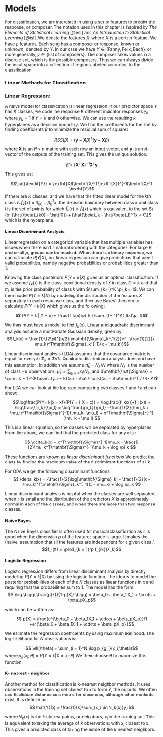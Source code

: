 # Models

For classification, we are interested in using a set of features to predict the response, or composer. The notation used in this chapter is inspired by *The Elements of Statistical Learning* [@esl] and *An Introduction to Statistical Learning* [@isl] .We denote the features $X$, where $X_i$ is a certain feature. We have $p$ features. Each song has a composer or response, known or unknown, denoted by $Y$. In our case we have $Y \in \{\text{Fanny},\text{Felix}, \text{Bach}\}$, or more generally, $y \in \{\text{list of composers}\}$. The composer takes values in a discrete set, which is the possible composers. Thus we can always divide the input space into a collection of regions labeled according to the classification 

### Linear Methods for Classification 
### Linear Regression: 
A naive model for classification is linear regression. If our predictor space $Y$ has $K$ classes, we code the response $K$ different indicator responses $y_k$ where $y_k = 1$ if $Y = k$ and 0 otherwise. We can use the resulting $k$ hyperplanes as a decision boundary. We  find the coefficients for the line by finding coefficients $\beta$ to minimize the residual sum of squares. 

$$ RSS(\beta) = (\textbf{y} - \textbf{X}\beta)^T(\textbf{y} - \textbf{X}\beta) $$

where $\textbf{X}$ is an $N\times p$ matrix with each row an input vector, and $\textbf{y}$ is an $N$-vector of the outputs of the training set. 
This gives the unique solution: 

$$ \hat{\beta} = (\textbf{X}^T\textbf{X})^{-1}\textbf{X}^T\textbf{y}$$

This gives us; 

$$\hat{\textbf{Y}} = \textbf{X}(\textbf{X}^T\textbf{X})^{-1}\textbf{X}^T
\textbf{Y}$$
If there are $K$ classes, and we have that the fitted linear model for the $kth$ class is $\hat{f}_k(x) = \hat{\beta}_{k0} + \hat{\beta}^T_kx$, the decision boundary between class $k$ and class $l$ is the set of points for which $\hat{f}_k(x) = \hat{f}_l(x)$ which is equivalent to the set $\{x: (\hat{\beta}_{k0} - \hat{l0}) + (\hat{\beta}_k - \hat{\beta}_l)^Tx = 0\}$   which is the hyperplane. 

#### Linear Discriminant Analysis

Linear regression on a categorical variable that has multiple variables has issues when there isn't a natural ordering with the categories. For large $K$ and small $p$, groups can be masked.  When there is a binary response, we can calculate $P(Y|X)$, but linear regression can give predictions that aren't valid probabilities, namely negative probabilities or probabilities greater than 1. 

Knowing the class posteriors $P(Y = k|X)$ gives us an optimal classification. If we assume $f_k(x)$ is the class-conditional density of $X$ in class $G = k$ and that $\pi_k$ is the prior probability of class $k$ with $\sum_{k=1}^K \pi_k = 1$. We can then model $P(Y = k | X)$ by modeling the distribution of the features $X$ separately in each response class, and then use Bayes' theorem to calculate $P(Y = k |X)$ which gives us the following: 

$$ P(Y = k | X = x) = \frac{f_k(x)\pi_k}{\sum_{l = 1}^Kf_l(x)\pi_l}$$

We thus must have a model to find $f_k(x)$. Linear and quadratic discriminant analysis assume a multivariate Gaussian density, given by: $$f_k(x) = \frac{1}{(2\pi)^{p/2}|\mathbf{\Sigma}_k^{1/2}}e^{-\frac{1}{2}(x-\mu_k)^T\mathbf{\Sigma}_k^{-1}(x - \mu_k)}$$

Linear discriminant analysis (LDA) assumes that the covariance matrix is equal for every $k$: $\mathbf{\Sigma}_k = \mathbf{\Sigma} \forall k$. Quadratic discriminant analysis does not have this assumption. In addition we assume $\hat{\pi}_k = N_k/N$ where $N_k$ is the number of class - $k$ observations, $\hat{\mu}_k = \sum_{g_i = k}x_i/N_k$, and $\mathbf{\hat{\Sigma}} = \sum_{k = 1}^{K}\sum_{g_i = k}(x_i - \hat \mu_k)(x_i - \hat\mu_k)^T / (N- K)$

For LDA we can look at the log ratio comparing two classes $k$ and $l$ and can show:

$$\log\frac{P(Y= k|x = x)}{P(Y = l|X = x)} = \log\frac{f_k(x)}{f_l(x)} + \log\frac{\pi_k}{\pi_l} = \log \frac{\pi_k}{\pi_l} - \frac{1}{2}(\mu_k + \mu_l)^T\mathbf{\Sigma}^{-1}(\mu_k- \mu_l) + x^T\mathbf{\Sigma}^{-1}(\mu_k - \mu_l) $$

This is a linear equation, so the classes will be separated by hyperplanes. From the above, we can find that the predicted class for any $x$ is :

$$ \delta_k(x) = x^T\mathbf{\Sigma}^{-1}\mu_k - \frac{1}{2}\mu_k^T\mathbf{\Sigma}^{-1}\mu_k + \log \pi_k $$

These functions are known as $\textit{linear discriminant functions}$
We predict the class by finding the maximum value of the discriminant functions of all $k$. 

For QDA we get the following discriminant functions: 
$$ \delta_k(x) = -\frac{1}{2}\log|\mathbf{\Sigma}_k| - \frac{1}{2}(x - \mu_k)^T\mathbf{\Sigma}_k^{-1}(x - \mu_k) + \log \pi_k $$

Linear discriminant analysis is helpful when the classes are well separated, when $n$ is small and the distribution of the predictors $X$ is approximately normal in each of the classes, and when there are more than two response classes. 

#### Naive Bayes
The Naive Bayes classifier is often used for musical classification as it is good when the dimension $p$ of the features space is large. It makes the (naive) assumption that all the features are independent for a given class $i$. $$f_i(X) = \prod_{k = 1}^p f_{ik}(X_k)$$

#### Logistic Regression
Logistic regression differs from linear discriminant analysis by directly modeling $P(Y = k|X)$ by using the logistic function. The idea is to model the posterior probabilities of each of the $K$ classes as linear functions in $x$ and requiring that the probabilities sum to 1. The model has the form: 
$$ \log \bigg( \frac{p(X)}{1-p(X)} \bigg) = \beta_0 + \beta_1 X_1 + \cdots + \beta_pX_p$$

which can be written as: 

$$ p(X) = \frac{e^{\beta_0 + \beta_1X_1 + \cdots + \beta_pX_p}}{1 +e^{\beta_0 + \beta_1X_1 + \cdots + \beta_pX_p} }$$

We estimate the regression coefficients by using maximum likelihood. 
The log-likelihood for $N$ observations is: 

$$ \ell(\theta) = \sum_{i = 1}^N \log p_{g_i}(x_i;\theta)$$
where $p_k(x_i;\theta) = P(Y = k|X = x_i;\theta)$
We then choose $\theta$ to maximize this function.


#### K- nearest - neighbor

Another method for classification is k-nearest neighbor methods. It uses observations in the training set closest to $x$ to form $\hat{Y}$, the outputs. We often use Euclidean distance as a metric for closeness, although other methods exist. It is defined as
$$ \hat{Y}(x) = \frac{1}{k}\sum_{x_i \in N_k(x)}y_i$$

where $N_k(x)$ is the $k$ closest points, or neighbors, $x_i$ in the training set. This is equivalent to taking the average of $k$ observations with $x_i$ closest to $x$. This gives a predicted class of taking the mode of the $k$ nearest neighbors.










